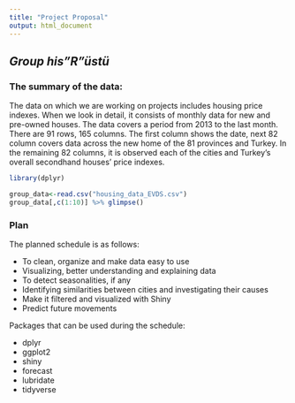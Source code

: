 ```yaml
---
title: "Project Proposal"
output: html_document
---
```



## *Group his"**R**"üstü*

### The summary of the data:

The data on which we are working on projects includes housing price indexes. When we look in detail, it consists of monthly data for new and pre-owned houses. The data covers a period from 2013 to the last month. There are 91 rows, 165 columns. The first column shows the date, next 82 column covers data across the new home of the 81 provinces and Turkey.  In the remaining 82 columns, it is observed each of the cities and Turkey's overall secondhand houses' price indexes.


```r
library(dplyr)
```

```r
group_data<-read.csv("housing_data_EVDS.csv")
group_data[,c(1:10)] %>% glimpse()
```


### Plan

The planned schedule is as follows:

- To clean, organize and make data easy to use
- Visualizing, better understanding and explaining data
- To detect seasonalities, if any
- Identifying similarities between cities and investigating their causes
- Make it filtered and visualized with Shiny
- Predict future movements

Packages that can be used during the schedule:

- dplyr
- ggplot2
- shiny
- forecast
- lubridate
- tidyverse

